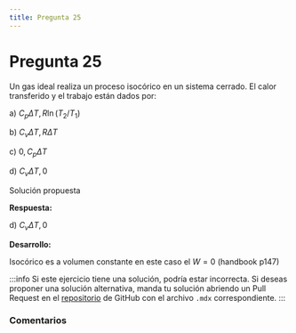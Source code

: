 ```yaml
---
title: Pregunta 25
---
```



# Pregunta 25

<div className="exercise">
Un gas ideal realiza un proceso isocórico en un sistema cerrado. El calor transferido y el trabajo están dados por:

a) $C_p \Delta T, R \ln (T_2 / T_1)$

b) $C_v \Delta T, R \Delta T$

c) $0, C_p \Delta T$

d) $C_v \Delta T, 0$
</div>

<MDXDetails>
<summary>Solución propuesta</summary>

<div className="exercise">

**Respuesta:**

d) $C_v \Delta T, 0$

**Desarrollo:**

Isocórico es a volumen constante en este caso el $W=0$ (handbook p147)
</div>

:::info
Si este ejercicio tiene una solución, podría estar incorrecta. Si deseas proponer una solución alternativa, manda tu solución abriendo
un Pull Request en el [repositorio](https://github.com/crow-rojas/apuntes-fundamentals/pulls) de GitHub con el archivo
`.mdx` correspondiente.
:::

</MDXDetails>

### Comentarios

<Disqus
  url="https://crow-rojas.github.io/apuntes-fundamentals/docs/science/thermodynamics/exercises/2019-2/p25"
  identifier="docs/science/thermodynamics/exercises/2019-2/p25"
  title="2019-2 Termodinámica - Pregunta 25"
/>
